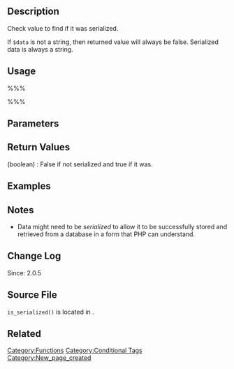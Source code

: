 {{Languages|
{{en|Function Reference/is_serialized}}
{{ja|関数リファレンス/is_serialized}}
}}

== Description ==
Check value to find if it was serialized. 

If <tt>$data</tt> is not a string, then returned value will always be false. Serialized data is always a string.

== Usage ==
%%%<?php is_serialized( $data ) ?>%%%

== Parameters ==
{{Parameter|$data|mixed|Value to check to see if was serialized.}}

== Return Values ==
; (boolean) : False if not serialized and true if it was.

== Examples ==
<!-- Need creative examples. Feel free to link to external examples. -->

== Notes ==
* Data might need to be <i>serialized</i> to allow it to be successfully stored and retrieved from a database in a form that PHP can understand.

== Change Log ==
Since: 2.0.5

== Source File ==
<tt>is_serialized()</tt> is located in {{Trac|wp-includes/functions.php}}.

== Related ==
<!--
    To Do:
    Need to find related functions.
    Need to create groups of functions and create templates to add them to a page quickly.
    Some functions may be related to many groups of functions.
-->

{{Tag Footer}}

[[Category:Functions]]
[[Category:Conditional Tags]]
[[Category:New_page_created]]